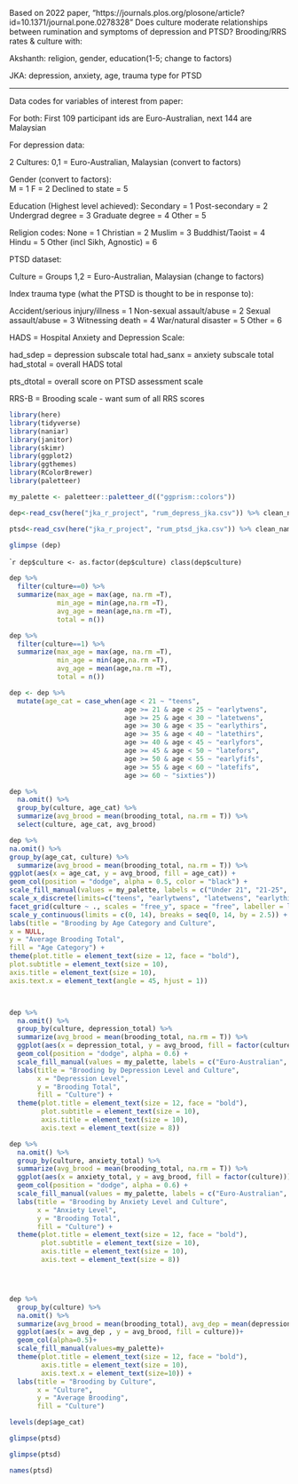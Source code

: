 Based on 2022 paper, "https://journals.plos.org/plosone/article?id=10.1371/journal.pone.0278328" Does culture moderate relationships between rumination and symptoms of depression and PTSD? 
Brooding/RRS rates & culture with: 

Akshanth:      religion, gender, education(1-5; change to factors) 

JKA:           depression, anxiety, age, trauma type for PTSD


----------------------------------------------------------------------------------------------

Data codes for variables of interest from paper:

For both: First 109 participant ids are Euro-Australian, next 144 are Malaysian

For depression data:

2 Cultures:  0,1 = Euro-Australian, Malaysian (convert to factors)

Gender (convert to factors):              
 M = 1
 F = 2
Declined to state = 5  

Education (Highest level achieved):
Secondary = 1
Post-secondary = 2
Undergrad degree = 3
Graduate degree = 4
Other = 5

Religion codes:
None = 1
Christian = 2
Muslim = 3
Buddhist/Taoist = 4
Hindu = 5
Other (incl Sikh, Agnostic) = 6

PTSD dataset:

Culture = Groups 1,2  = Euro-Australian, Malaysian (change to factors)

Index trauma type (what the PTSD is thought to be in response to):

Accident/serious injury/illness = 1
Non-sexual assault/abuse = 2
Sexual assault/abuse = 3
Witnessing death = 4
War/natural disaster = 5
Other = 6       

HADS = Hospital Anxiety and Depression Scale: 

had_sdep = depression subscale total
had_sanx = anxiety subscale total
had_stotal = overall HADS total

pts_dtotal = overall score on PTSD assessment scale

RRS-B = Brooding scale - want sum of all RRS scores

```r
library(here)
library(tidyverse)
library(naniar)
library(janitor)
library(skimr)
library(ggplot2)
library(ggthemes)
library(RColorBrewer)
library(paletteer)
```
```r
my_palette <- paletteer::paletteer_d(("ggprism::colors"))
```

```r
dep<-read_csv(here("jka_r_project", "rum_depress_jka.csv")) %>% clean_names
```

```r
ptsd<-read_csv(here("jka_r_project", "rum_ptsd_jka.csv")) %>% clean_names
```

```r
glimpse (dep)
```

````r
dep$culture <- as.factor(dep$culture)
class(dep$culture)
```


```r
dep %>% 
  filter(culture==0) %>% 
  summarize(max_age = max(age, na.rm =T),
            min_age = min(age,na.rm =T),
            avg_age = mean(age,na.rm =T),
            total = n())
```

```r
dep %>% 
  filter(culture==1) %>% 
  summarize(max_age = max(age, na.rm =T),
            min_age = min(age,na.rm =T),
            avg_age = mean(age,na.rm =T),
            total = n())
```

```r
dep <- dep %>% 
  mutate(age_cat = case_when(age < 21 ~ "teens",
                             age >= 21 & age < 25 ~ "earlytwens",
                             age >= 25 & age < 30 ~ "latetwens",
                             age >= 30 & age < 35 ~ "earlythirs",
                             age >= 35 & age < 40 ~ "latethirs",
                             age >= 40 & age < 45 ~ "earlyfors",
                             age >= 45 & age < 50 ~ "latefors",
                             age >= 50 & age < 55 ~ "earlyfifs",
                             age >= 55 & age < 60 ~ "latefifs",
                             age >= 60 ~ "sixties"))
```

```r
dep %>%
  na.omit() %>%
  group_by(culture, age_cat) %>%
  summarize(avg_brood = mean(brooding_total, na.rm = T)) %>%
  select(culture, age_cat, avg_brood)
```




```r
dep %>%
na.omit() %>%
group_by(age_cat, culture) %>%
  summarize(avg_brood = mean(brooding_total, na.rm = T)) %>%
ggplot(aes(x = age_cat, y = avg_brood, fill = age_cat)) +
geom_col(position = "dodge", alpha = 0.5, color = "black") +
scale_fill_manual(values = my_palette, labels = c("Under 21", "21-25", "25-30", "30-35", "35-40", "40-45", "45-50", "50-55", "55-60", "Over 60")) +
scale_x_discrete(limits=c("teens", "earlytwens", "latetwens", "earlythirs", "latethirs", "earlyfors", "latefors", "earlyfifs", "latefifs", "sixties")) +
facet_grid(culture ~ ., scales = "free_y", space = "free", labeller = labeller(culture = c(`0` = "Euro-Australian", `1` = "Malaysian"))) +
scale_y_continuous(limits = c(0, 14), breaks = seq(0, 14, by = 2.5)) +
labs(title = "Brooding by Age Category and Culture",
x = NULL,
y = "Average Brooding Total",
fill = "Age Category") +
theme(plot.title = element_text(size = 12, face = "bold"),
plot.subtitle = element_text(size = 10),
axis.title = element_text(size = 10),
axis.text.x = element_text(angle = 45, hjust = 1))
```

```r

```


```r
```


```r
dep %>% 
  na.omit() %>% 
  group_by(culture, depression_total) %>% 
  summarize(avg_brood = mean(brooding_total, na.rm = T)) %>% 
  ggplot(aes(x = depression_total, y = avg_brood, fill = factor(culture))) +
  geom_col(position = "dodge", alpha = 0.6) +
  scale_fill_manual(values = my_palette, labels = c("Euro-Australian", "Malaysian")) +
  labs(title = "Brooding by Depression Level and Culture",
       x = "Depression Level",
       y = "Brooding Total",
       fill = "Culture") + 
  theme(plot.title = element_text(size = 12, face = "bold"),
        plot.subtitle = element_text(size = 10),
        axis.title = element_text(size = 10),
        axis.text = element_text(size = 8))


```


```r
dep %>% 
  na.omit() %>% 
  group_by(culture, anxiety_total) %>% 
  summarize(avg_brood = mean(brooding_total, na.rm = T)) %>% 
  ggplot(aes(x = anxiety_total, y = avg_brood, fill = factor(culture))) +
  geom_col(position = "dodge", alpha = 0.6) +
  scale_fill_manual(values = my_palette, labels = c("Euro-Australian", "Malaysian")) +
  labs(title = "Brooding by Anxiety Level and Culture",
       x = "Anxiety Level",
       y = "Brooding Total",
       fill = "Culture") + 
  theme(plot.title = element_text(size = 12, face = "bold"),
        plot.subtitle = element_text(size = 10),
        axis.title = element_text(size = 10),
        axis.text = element_text(size = 8))


```

```r




```



```r

```

```r


```


```r
dep %>% 
  group_by(culture) %>% 
  na.omit() %>% 
  summarize(avg_brood = mean(brooding_total), avg_dep = mean(depression_total), avg_anx = mean(anxiety_total)) %>% 
  ggplot(aes(x = avg_dep , y = avg_brood, fill = culture))+
  geom_col(alpha=0.5)+
  scale_fill_manual(values=my_palette)+
  theme(plot.title = element_text(size = 12, face = "bold"),
        axis.title = element_text(size = 10),
        axis.text.x = element_text(size=10)) +
  labs(title = "Brooding by Culture",
       x = "Culture",
       y = "Average Brooding",
       fill = "Culture")

```

```r
levels(dep$age_cat)

```


```r
glimpse(ptsd)
```




```r
glimpse(ptsd)
```

```r
names(ptsd)
```


